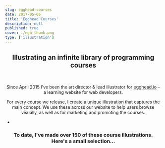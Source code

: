 ```yaml
---
slug: egghead-courses
date: 2017-05-05
title: 'Egghead Courses'
description: null
published: true
cover: ./egh-thumb.png
type: ['illustration']
---
```


<FullWidthImage src="https://res.cloudinary.com/dg3gyk0gu/image/upload/c_scale,w_1800/v1589846448/maggieappleton.com/egghead-courses/EGHCourses_Cover.png" />

<Center>

## Illustrating an infinite library of programming courses

<br />

Since April 2015 I've been the art director & lead illustrator for <a noTip href="https://egghead.io/">egghead.io</a> – a learning website for web developers.

For every course we release, I create a unique illustration that captures the main concept. We use these across our website to help users browse visually, as well as for marketing and promoting the courses.

-

### To date, I've made over 150 of these course illustrations. Here's a small selection...


</Center>

<ThreeImageGrid maxwidth="1000px" imgPadding="1em">

<BasicImage width="320px"  src="https://res.cloudinary.com/dg3gyk0gu/image/upload/c_scale,w_400/v1589846446/maggieappleton.com/egghead-courses/EGH_Transducers_424.png" />

<BasicImage width="320px" src="https://res.cloudinary.com/dg3gyk0gu/image/upload/c_scale,w_400/v1589846520/maggieappleton.com/egghead-courses/Frame-2.85.png" />

<BasicImage width="320px" src="https://res.cloudinary.com/dg3gyk0gu/image/upload/c_scale,w_400/v1589846517/maggieappleton.com/egghead-courses/image-5.png" />

<BasicImage width="320px" src="https://res.cloudinary.com/dg3gyk0gu/image/upload/c_scale,w_400/v1589846511/maggieappleton.com/egghead-courses/Frame-2.80.png" />

<BasicImage width="320px" src="https://res.cloudinary.com/dg3gyk0gu/image/upload/c_scale,w_400/v1589846519/maggieappleton.com/egghead-courses/Frame-2.84.png" />

<BasicImage width="320px" src="https://res.cloudinary.com/dg3gyk0gu/image/upload/c_scale,w_400/v1589846512/maggieappleton.com/egghead-courses/Frame-2.81.png" />

<BasicImage width="320px" src="https://res.cloudinary.com/dg3gyk0gu/image/upload/c_scale,w_400/v1589846516/maggieappleton.com/egghead-courses/Frame-2.png" />

<BasicImage width="320px" src="https://res.cloudinary.com/dg3gyk0gu/image/upload/c_scale,w_400/v1589846509/maggieappleton.com/egghead-courses/Frame-2.75.png" />

<BasicImage width="320px" src="https://res.cloudinary.com/dg3gyk0gu/image/upload/c_scale,w_400/v1589846508/maggieappleton.com/egghead-courses/Frame-2.77.png" />

<BasicImage width="320px" src="https://res.cloudinary.com/dg3gyk0gu/image/upload/c_scale,w_400/v1589846506/maggieappleton.com/egghead-courses/Frame-2.76.png" />

<BasicImage width="320px" src="https://res.cloudinary.com/dg3gyk0gu/image/upload/c_scale,w_400/v1589846501/maggieappleton.com/egghead-courses/Frame-2.69.png" />

<BasicImage width="320px" src="https://res.cloudinary.com/dg3gyk0gu/image/upload/c_scale,w_400/v1589846502/maggieappleton.com/egghead-courses/Frame-2.70.png" />

<BasicImage width="320px" src="https://res.cloudinary.com/dg3gyk0gu/image/upload/c_scale,w_400/v1589846505/maggieappleton.com/egghead-courses/Frame-2.74.png" />

<BasicImage width="320px" src="https://res.cloudinary.com/dg3gyk0gu/image/upload/c_scale,w_400/v1589846500/maggieappleton.com/egghead-courses/Frame-2.65.png" />

<BasicImage width="320px" src="https://res.cloudinary.com/dg3gyk0gu/image/upload/c_scale,w_400/v1589846499/maggieappleton.com/egghead-courses/Frame-2.60.png" />

<BasicImage width="320px" src="https://res.cloudinary.com/dg3gyk0gu/image/upload/c_scale,w_400/v1589846497/maggieappleton.com/egghead-courses/Frame-2.57.png" />

<BasicImage width="320px" src="https://res.cloudinary.com/dg3gyk0gu/image/upload/c_scale,w_400/v1589846490/maggieappleton.com/egghead-courses/Frame-2.51.png" />

<BasicImage width="320px" src="https://res.cloudinary.com/dg3gyk0gu/image/upload/c_scale,w_400/v1589846495/maggieappleton.com/egghead-courses/Frame-2.55.png" />

<BasicImage width="320px" src="https://res.cloudinary.com/dg3gyk0gu/image/upload/c_scale,w_400/v1589846487/maggieappleton.com/egghead-courses/Frame-2.47.png" />

<BasicImage width="320px" src="https://res.cloudinary.com/dg3gyk0gu/image/upload/c_scale,w_400/v1589846485/maggieappleton.com/egghead-courses/Frame-2.44.png" />

<BasicImage width="320px" src="https://res.cloudinary.com/dg3gyk0gu/image/upload/c_scale,w_400/v1589846484/maggieappleton.com/egghead-courses/Frame-2.45.png" />

<BasicImage width="320px" src="https://res.cloudinary.com/dg3gyk0gu/image/upload/c_scale,w_400/v1589846480/maggieappleton.com/egghead-courses/Frame-2.40.png" />

<BasicImage width="320px" src="https://res.cloudinary.com/dg3gyk0gu/image/upload/c_scale,w_400/v1589846481/maggieappleton.com/egghead-courses/Frame-2.41.png" />

<BasicImage width="320px" src="https://res.cloudinary.com/dg3gyk0gu/image/upload/c_scale,w_400/v1589846482/maggieappleton.com/egghead-courses/Frame-2.43.png" />

<BasicImage width="320px" src="https://res.cloudinary.com/dg3gyk0gu/image/upload/c_scale,w_400/v1589846473/maggieappleton.com/egghead-courses/Frame-2.33.png" />

<BasicImage width="320px" src="https://res.cloudinary.com/dg3gyk0gu/image/upload/c_scale,w_400/v1589846475/maggieappleton.com/egghead-courses/Frame-2.35.png" />

<BasicImage width="320px" src="https://res.cloudinary.com/dg3gyk0gu/image/upload/c_scale,w_400/v1589846478/maggieappleton.com/egghead-courses/Frame-2.38.png" />

<BasicImage width="320px" src="https://res.cloudinary.com/dg3gyk0gu/image/upload/c_scale,w_400/v1589846472/maggieappleton.com/egghead-courses/Frame-2.30.png" />

<BasicImage width="320px" src="https://res.cloudinary.com/dg3gyk0gu/image/upload/c_scale,w_400/v1589846470/maggieappleton.com/egghead-courses/Frame-2.31.png" />

<BasicImage width="320px" src="https://res.cloudinary.com/dg3gyk0gu/image/upload/c_scale,w_400/v1589846468/maggieappleton.com/egghead-courses/Frame-2.26.png" />

<BasicImage width="320px" src="https://res.cloudinary.com/dg3gyk0gu/image/upload/c_scale,w_400/v1589846455/maggieappleton.com/egghead-courses/Frame-2.17.png" />

<BasicImage width="320px" src="https://res.cloudinary.com/dg3gyk0gu/image/upload/c_scale,w_400/v1589846459/maggieappleton.com/egghead-courses/Frame-2.14.png" />

<BasicImage width="320px" src="https://res.cloudinary.com/dg3gyk0gu/image/upload/c_scale,w_400/v1589846460/maggieappleton.com/egghead-courses/Frame-2.15.png" />

<BasicImage width="320px" src="https://res.cloudinary.com/dg3gyk0gu/image/upload/c_scale,w_400/v1589846453/maggieappleton.com/egghead-courses/Frame-2.11.png" />

<BasicImage width="320px" src="https://res.cloudinary.com/dg3gyk0gu/image/upload/c_scale,w_400/v1589846452/maggieappleton.com/egghead-courses/Frame-2.8.png" />

<BasicImage width="320px" src="https://res.cloudinary.com/dg3gyk0gu/image/upload/c_scale,w_400/v1589846451/maggieappleton.com/egghead-courses/Frame-2.4.png" />

<BasicImage width="320px" src="https://res.cloudinary.com/dg3gyk0gu/image/upload/c_scale,w_400/v1576741034/email-images/GatsbyThemes.png" />


<BasicImage width="320px" src="https://res.cloudinary.com/dg3gyk0gu/image/upload/c_scale,w_400/v1589848189/maggieappleton.com/egghead-courses/EGH_WebSecurity_424_2x.png" />

<BasicImage width="320px" src="https://res.cloudinary.com/dg3gyk0gu/image/upload/c_scale,w_400/v1589848272/maggieappleton.com/egghead-courses/EGH_TSGuards_424_2x.png" />

<BasicImage width="320px" src="https://res.cloudinary.com/dg3gyk0gu/image/upload/c_scale,w_400/v1589848250/maggieappleton.com/egghead-courses/EGH_Async_TS_424_2x.png" />

<BasicImage width="320px" src="https://res.cloudinary.com/dg3gyk0gu/image/upload/c_scale,w_400/v1589848370/maggieappleton.com/egghead-courses/EGH_RxJSMistakes_Final_424.png" />

<BasicImage width="320px" src="https://res.cloudinary.com/dg3gyk0gu/image/upload/c_scale,w_400/v1589848412/maggieappleton.com/egghead-courses/EGH-RxJSObservables.png" />

<BasicImage width="320px" src="https://res.cloudinary.com/dg3gyk0gu/image/upload/c_scale,w_400/v1576741034/email-images/SuspenseAsyncUI_1000.png" />

<BasicImage width="320px" src="https://res.cloudinary.com/dg3gyk0gu/image/upload/c_scale,w_400/v1576741034/email-images/VueRouter.png" />

<BasicImage width="320px" src="https://res.cloudinary.com/dg3gyk0gu/image/upload/c_scale,w_400/v1576213864/email-images/React_Suspense_Final.png" />


</ThreeImageGrid>
